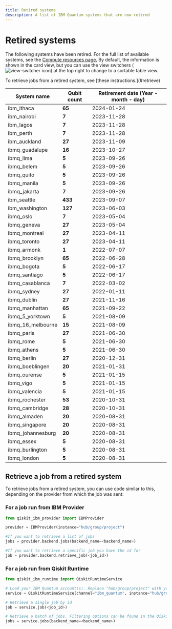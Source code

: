 ```yaml
---
title: Retired systems
description: A list of IBM Quantum systems that are now retired
---
```


# Retired systems

The following systems have been retired. For the full list of available systems, see the [Compute resources page.](https://quantum.ibm.com/services/resources?services=systems) By default, the information is shown in the card view, but you can use the view switchers (![view-switcher icon](/images/run/view-switcher1.png)) at the top right to change to a sortable table view.

<Admonition type="note">
    To retrieve jobs from a retired system, see [these instructions.](#retrieve)
</Admonition>

| System name       | Qubit count | Retirement date (Year - month - day) |
| ----------------- | ----------- | ------------------------------------ |
| ibm_ithaca        | **65**      | 2024-01-24                           |
| ibm_nairobi       | **7**       | 2023-11-28                           |
| ibm_lagos         | **7**       | 2023-11-28                           |
| ibm_perth         | **7**       | 2023-11-28                           |
| ibm_auckland      | **27**      | 2023-11-09                           |
| ibmq_guadalupe    | **16**      | 2023-10-27                           |
| ibmq_lima         | **5**       | 2023-09-26                           |
| ibmq_belem        | **5**       | 2023-09-26                           |
| ibmq_quito        | **5**       | 2023-09-26                           |
| ibmq_manila       | **5**       | 2023-09-26                           |
| ibmq_jakarta      | **7**       | 2023-09-26                           |
| ibm_seattle       | **433**     | 2023-09-07                           |
| ibm_washington    | **127**     | 2023-06-03                           |
| ibmq_oslo         | **7**       | 2023-05-04                           |
| ibmq_geneva       | **27**      | 2023-05-04                           |
| ibmq_montreal     | **27**      | 2023-04-11                           |
| ibmq_toronto      | **27**      | 2023-04-11                           |
| ibmq_armonk       | **1**       | 2022-07-07                           |
| ibmq_brooklyn     | **65**      | 2022-06-28                           |
| ibmq_bogota       | **5**       | 2022-06-17                           |
| ibmq_santiago     | **5**       | 2022-06-17                           |
| ibmq_casablanca   | **7**       | 2022-03-02                           |
| ibmq_sydney       | **27**      | 2022-01-11                           |
| ibmq_dublin       | **27**      | 2021-11-16                           |
| ibmq_manhattan    | **65**      | 2021-09-22                           |
| ibmq_5_yorktown   | **5**       | 2021-08-09                           |
| ibmq_16_melbourne | **15**      | 2021-08-09                           |
| ibmq_paris        | **27**      | 2021-06-30                           |
| ibmq_rome         | **5**       | 2021-06-30                           |
| ibmq_athens       | **5**       | 2021-06-30                           |
| ibmq_berlin       | **27**      | 2020-12-31                           |
| ibmq_boeblingen   | **20**      | 2021-01-31                           |
| ibmq_ourense      | **5**       | 2021-01-15                           |
| ibmq_vigo         | **5**       | 2021-01-15                           |
| ibmq_valencia     | **5**       | 2021-01-15                           |
| ibmq_rochester    | **53**      | 2020-10-31                           |
| ibmq_cambridge    | **28**      | 2020-10-31                           |
| ibmq_almaden      | **20**      | 2020-08-31                           |
| ibmq_singapore    | **20**      | 2020-08-31                           |
| ibmq_johannesburg | **20**      | 2020-08-31                           |
| ibmq_essex        | **5**       | 2020-08-31                           |
| ibmq_burlington   | **5**       | 2020-08-31                           |
| ibmq_london       | **5**       | 2020-08-31                           |

<span id="retrieve"></span>
## Retrieve a job from a retired system

To retrieve jobs from a retired system, you can use code similar to this, depending on the provider from which the job was sent:

### For a job run from IBM Provider

```python
from qiskit_ibm_provider import IBMProvider

provider = IBMProvider(instance="hub/group/project")

#If you want to retrieve a list of jobs
jobs = provider.backend.jobs(backend_name=<backend_name>)

#If you want to retrieve a specific job you have the id for
job = provider.backend.retrieve_job(<job_id>)
```

### For a job run from Qiskit Runtime

```python
from qiskit_ibm_runtime import QiskitRuntimeService

# Load your IBM Quantum account(s). Replace "hub/group/project" with your desired instance
service = QiskitRuntimeService(channel="ibm_quantum", instance="hub/group/project")

# Retrieve a single job by id
job = service.job(<job_id>)

# Retrieve a batch of jobs. Filtering options can be found in the QiskitRuntimeService.jobs api reference
jobs = service.jobs(backend_name=<backend_name>)
```
